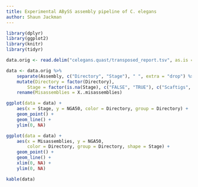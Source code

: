 ```yaml
---
title: Experimental ABySS assembly pipeline of C. elegans
author: Shaun Jackman
---
```


```r
library(dplyr)
library(ggplot2)
library(knitr)
library(tidyr)
```

```r
data.orig <- read.delim("celegans.quast/transposed_report.tsv", as.is = TRUE)
```

```r
data <- data.orig %>%
	separate(Assembly, c("Directory", "Stage"), " ", extra = "drop") %>%
	mutate(Directory = factor(Directory),
		Stage = factor(is.na(Stage), c("FALSE", "TRUE"), c("Scaftigs", "Scaffolds"))) %>%
	rename(Misassemblies = X..misassemblies)
```

```r
ggplot(data = data) +
	aes(x = Stage, y = NGA50, color = Directory, group = Directory) +
	geom_point() +
	geom_line() +
	ylim(0, NA)
```

```r
ggplot(data = data) +
	aes(x = Misassemblies, y = NGA50,
		color = Directory, group = Directory, shape = Stage) +
	geom_point() +
	geom_line() +
	xlim(0, NA) +
	ylim(0, NA)
```

```r
kable(data)
```
